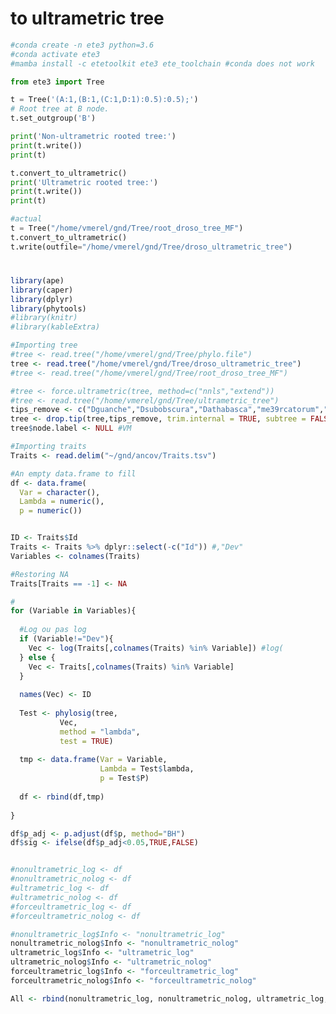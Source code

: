 
# to ultrametric tree

```python
#conda create -n ete3 python=3.6
#conda activate ete3
#mamba install -c etetoolkit ete3 ete_toolchain #conda does not work

from ete3 import Tree

t = Tree('(A:1,(B:1,(C:1,D:1):0.5):0.5);')
# Root tree at B node.
t.set_outgroup('B')  

print('Non-ultrametric rooted tree:')
print(t.write())
print(t)

t.convert_to_ultrametric()
print('Ultrametric rooted tree:')
print(t.write())
print(t)

#actual
t = Tree("/home/vmerel/gnd/Tree/root_droso_tree_MF")
t.convert_to_ultrametric()
t.write(outfile="/home/vmerel/gnd/Tree/droso_ultrametric_tree")
```

#

```r
library(ape)
library(caper)
library(dplyr)
library(phytools)
#library(knitr)
#library(kableExtra)

#Importing tree
#tree <- read.tree("/home/vmerel/gnd/Tree/phylo.file")
tree <- read.tree("/home/vmerel/gnd/Tree/droso_ultrametric_tree")
#tree <- read.tree("/home/vmerel/gnd/Tree/root_droso_tree_MF")

#tree <- force.ultrametric(tree, method=c("nnls","extend"))
#tree <- read.tree("/home/vmerel/gnd/Tree/ultrametric_tree")
tips_remove <- c("Dguanche","Dsubobscura","Dathabasca","me39rcatorum","Dobscura")
tree <- drop.tip(tree,tips_remove, trim.internal = TRUE, subtree = FALSE,root.edge = 0, rooted = TRUE, collapse.singles = TRUE,interactive = FALSE)
tree$node.label <- NULL #VM

#Importing traits
Traits <- read.delim("~/gnd/ancov/Traits.tsv")

#An empty data.frame to fill
df <- data.frame(
  Var = character(),
  Lambda = numeric(),
  p = numeric())


ID <- Traits$Id
Traits <- Traits %>% dplyr::select(-c("Id")) #,"Dev"
Variables <- colnames(Traits)

#Restoring NA
Traits[Traits == -1] <- NA

#
for (Variable in Variables){
  
  #Log ou pas log
  if (Variable!="Dev"){
    Vec <- log(Traits[,colnames(Traits) %in% Variable]) #log(
  } else {
    Vec <- Traits[,colnames(Traits) %in% Variable]
  }
  
  names(Vec) <- ID
  
  Test <- phylosig(tree,
           Vec,
           method = "lambda",
           test = TRUE) 
  
  tmp <- data.frame(Var = Variable,
                    Lambda = Test$lambda,
                    p = Test$P)
                      
  df <- rbind(df,tmp)
    
}

df$p_adj <- p.adjust(df$p, method="BH")
df$sig <- ifelse(df$p_adj<0.05,TRUE,FALSE)


#nonultrametric_log <- df
#nonultrametric_nolog <- df
#ultrametric_log <- df
#ultrametric_nolog <- df
#forceultrametric_log <- df
#forceultrametric_nolog <- df

#nonultrametric_log$Info <- "nonultrametric_log"
nonultrametric_nolog$Info <- "nonultrametric_nolog"
ultrametric_log$Info <- "ultrametric_log"
ultrametric_nolog$Info <- "ultrametric_nolog"
forceultrametric_log$Info <- "forceultrametric_log"
forceultrametric_nolog$Info <- "forceultrametric_nolog"

All <- rbind(nonultrametric_log, nonultrametric_nolog, ultrametric_log, ultrametric_nolog,forceultrametric_log ,forceultrametric_nolog)
```

#